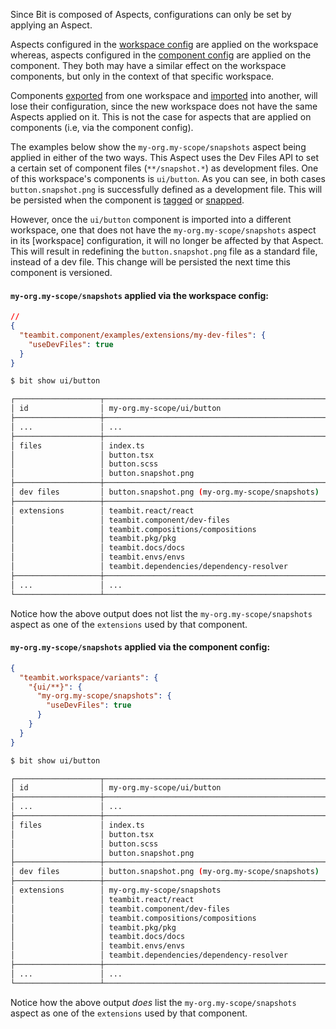 Since Bit is composed of Aspects, configurations can only be set by applying an Aspect.

Aspects configured in the [workspace config](/workspace/workspace-configuration) are applied on the workspace whereas, aspects configured in the [component config](/components/component-config) are applied on the component.
They both may have a similar effect on the workspace components, but only in the context of that specific workspace.

Components [exported](/components/exporting-components) from one workspace and [imported](/workspace/importing-components) into another, will lose their configuration, since the new workspace does not have the same Aspects applied on it. This is not the case for aspects that are applied on components (i.e, via the component config).

The examples below show the `my-org.my-scope/snapshots` aspect being applied in either of the two ways. This Aspect uses the Dev Files API to set a certain set of component files (`**/snapshot.*`) as development files.
One of this workspace's components is `ui/button`. As you can see, in both cases `button.snapshot.png` is successfully defined as a development file. This will be persisted when the component is [tagged](/components/tags) or [snapped](/components/snaps).

However, once the `ui/button` component is imported into a different workspace, one that does not have the `my-org.my-scope/snapshots` aspect in its [workspace] configuration, it will no longer be affected by that Aspect.
This will result in redefining the `button.snapshot.png` file as a standard file, instead of a dev file. This change will be persisted the next time this component is versioned.

#### `my-org.my-scope/snapshots` applied via the workspace config:

```json
//
{
  "teambit.component/examples/extensions/my-dev-files": {
    "useDevFiles": true
  }
}
```

```bash
$ bit show ui/button

┌───────────────────┬───────────────────────────────────────────────────────────────────────────┐
│ id                │ my-org.my-scope/ui/button                                                 │
├───────────────────┼───────────────────────────────────────────────────────────────────────────┤
│ ...               │ ...                                                                       │
├───────────────────┼───────────────────────────────────────────────────────────────────────────┤
│ files             │ index.ts                                                                  │
│                   │ button.tsx                                                                │
│                   │ button.scss                                                               │
│                   │ button.snapshot.png                                                       │
├───────────────────┼───────────────────────────────────────────────────────────────────────────┤
│ dev files         │ button.snapshot.png (my-org.my-scope/snapshots)                           │
├───────────────────┼───────────────────────────────────────────────────────────────────────────┤
│ extensions        │ teambit.react/react                                                       │
│                   │ teambit.component/dev-files                                               │
│                   │ teambit.compositions/compositions                                         │
│                   │ teambit.pkg/pkg                                                           │
│                   │ teambit.docs/docs                                                         │
│                   │ teambit.envs/envs                                                         │
│                   │ teambit.dependencies/dependency-resolver                                  │
├───────────────────┼───────────────────────────────────────────────────────────────────────────┤
│ ...               │ ...                                                                       │
└───────────────────┴───────────────────────────────────────────────────────────────────────────┘
```

Notice how the above output does not list the `my-org.my-scope/snapshots` aspect as one of the `extensions` used by that component.

#### `my-org.my-scope/snapshots` applied via the component config:

```json
{
  "teambit.workspace/variants": {
    "{ui/**}": {
      "my-org.my-scope/snapshots": {
        "useDevFiles": true
      }
    }
  }
}
```

```bash
$ bit show ui/button

┌───────────────────┬───────────────────────────────────────────────────────────────────────────┐
│ id                │ my-org.my-scope/ui/button                                                 │
├───────────────────┼───────────────────────────────────────────────────────────────────────────┤
│ ...               │ ...                                                                       │
├───────────────────┼───────────────────────────────────────────────────────────────────────────┤
│ files             │ index.ts                                                                  │
│                   │ button.tsx                                                                │
│                   │ button.scss                                                               │
│                   │ button.snapshot.png                                                       │
├───────────────────┼───────────────────────────────────────────────────────────────────────────┤
│ dev files         │ button.snapshot.png (my-org.my-scope/snapshots)                           │
├───────────────────┼───────────────────────────────────────────────────────────────────────────┤
│ extensions        │ my-org.my-scope/snapshots                                                 │
│                   │ teambit.react/react                                                       │
│                   │ teambit.component/dev-files                                               │
│                   │ teambit.compositions/compositions                                         │
│                   │ teambit.pkg/pkg                                                           │
│                   │ teambit.docs/docs                                                         │
│                   │ teambit.envs/envs                                                         │
│                   │ teambit.dependencies/dependency-resolver                                  │
├───────────────────┼───────────────────────────────────────────────────────────────────────────┤
│ ...               │ ...                                                                       │
└───────────────────┴───────────────────────────────────────────────────────────────────────────┘
```

Notice how the above output _does_ list the `my-org.my-scope/snapshots` aspect as one of the `extensions` used by that component.

